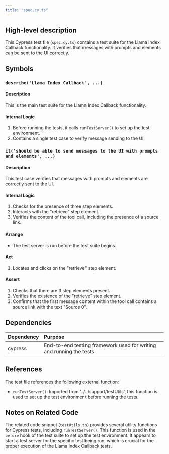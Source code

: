 ```yaml
---
title: "spec.cy.ts"
---
```


## High-level description
This Cypress test file (`spec.cy.ts`) contains a test suite for the Llama Index Callback functionality. It verifies that messages with prompts and elements can be sent to the UI correctly.

## Symbols

### `describe('Llama Index Callback', ...)`
#### Description
This is the main test suite for the Llama Index Callback functionality.

#### Internal Logic
1. Before running the tests, it calls `runTestServer()` to set up the test environment.
2. Contains a single test case to verify message sending to the UI.

### `it('should be able to send messages to the UI with prompts and elements', ...)`
#### Description
This test case verifies that messages with prompts and elements are correctly sent to the UI.

#### Internal Logic
1. Checks for the presence of three step elements.
2. Interacts with the "retrieve" step element.
3. Verifies the content of the tool call, including the presence of a source link.

#### Arrange
- The test server is run before the test suite begins.

#### Act
1. Locates and clicks on the "retrieve" step element.

#### Assert
1. Checks that there are 3 step elements present.
2. Verifies the existence of the "retrieve" step element.
3. Confirms that the first message content within the tool call contains a source link with the text "Source 0".

## Dependencies
| Dependency | Purpose |
|:-----------|:--------|
| cypress | End-to-end testing framework used for writing and running the tests |

## References
The test file references the following external function:
- `runTestServer()`: Imported from '../../support/testUtils', this function is used to set up the test environment before running the tests.

## Notes on Related Code
The related code snippet (`testUtils.ts`) provides several utility functions for Cypress tests, including `runTestServer()`. This function is used in the `before` hook of the test suite to set up the test environment. It appears to start a test server for the specific test being run, which is crucial for the proper execution of the Llama Index Callback tests.